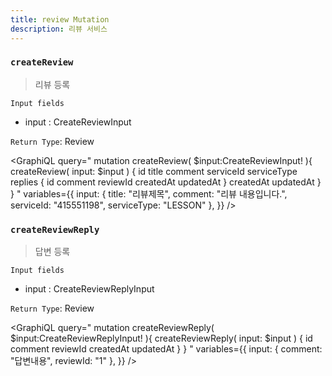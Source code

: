 ```yaml
---
title: review Mutation
description: 리뷰 서비스 
---
```



### `createReview`
> 리뷰 등록


`Input fields`
* input : <Link to="/input/review/#CreateReviewInput">CreateReviewInput</Link>

`Return Type`: <Link to="/object/review/#Review">Review</Link>

<GraphiQL
  query="
  mutation createReview( $input:CreateReviewInput! ){
    createReview( input: $input ) {
      id
      title
      comment
      serviceId
      serviceType
      replies {
        id
        comment
        reviewId
        createdAt
        updatedAt
      }
      createdAt
      updatedAt
    }
  }
  "
  variables={{
    input: {
      title: "리뷰제목",
      comment: "리뷰 내용입니다.",
      serviceId: "415551198",
      serviceType: "LESSON"
    },
  }}
/>

### `createReviewReply`
> 답변 등록


`Input fields`
* input : <Link to="/input/review/#CreateReviewReplyInput">CreateReviewReplyInput</Link>

`Return Type`: <Link to="/object/review/#Review">Review</Link>

<GraphiQL
  query="
  mutation createReviewReply( $input:CreateReviewReplyInput! ){
    createReviewReply( input: $input ) {
      id
      comment
      reviewId
      createdAt
      updatedAt
    }
  }
  "
  variables={{
    input: {
      comment: "답변내용",
      reviewId: "1"
    },
  }}
/>

